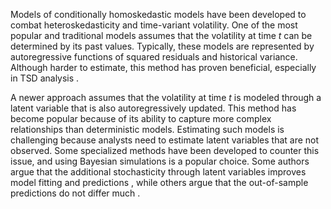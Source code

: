 Models of conditionally homoskedastic models have been developed to combat heteroskedasticity and time-variant
volatility. One of the most popular and traditional models assumes that the volatility at time $t$ can be determined by
its past values. Typically, these models are represented by autoregressive functions of squared residuals and
historical variance. Although harder to estimate, this method has proven beneficial, especially in TSD analysis
\parencite{FernandezRodriguez2020_ModelingVolatilityReturns}.

A newer approach assumes that the volatility at time $t$ is modeled through a latent variable that is also
autoregressively updated. This method has become popular because of its ability to capture more complex relationships
than deterministic models. Estimating such models is challenging because analysts need to estimate latent variables
that are not observed. Some specialized methods have been developed to counter this issue, and using Bayesian
simulations is a popular choice. Some authors argue that the additional stochasticity through latent variables improves
model fitting and predictions \parencite{FernandezRodriguez2020_ModelingVolatilityReturns}, while others argue that the
out-of-sample predictions do not differ much \parencite[Chap. 3.12]{Tsay2005_AnalysisFinancialTime}.